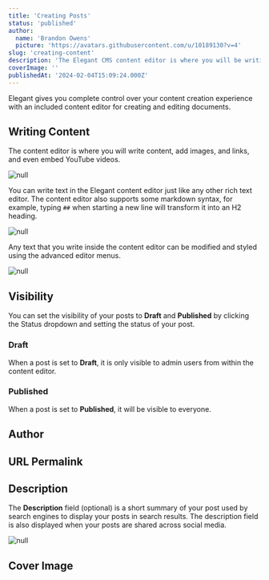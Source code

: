 ```yaml
---
title: 'Creating Posts'
status: 'published'
author:
  name: 'Brandon Owens'
  picture: 'https://avatars.githubusercontent.com/u/10189130?v=4'
slug: 'creating-content'
description: 'The Elegant CMS content editor is where you will be writing content, adding images, links, and even embedded YouTube videos. '
coverImage: ''
publishedAt: '2024-02-04T15:09:24.000Z'
---
```


Elegant gives you complete control over your content creation experience with an included content editor for creating and editing documents.

## Writing Content

The content editor is where you will write content, add images, and links, and even embed YouTube videos.

![null](/api/images/screenshot-2024-02-04-153841-cyMT.png)

You can write text in the Elegant content editor just like any other rich text editor. The content editor also supports some markdown syntax, for example, typing `##` when starting a new line will transform it into an H2 heading.

![null](/api/images/screenshot-2024-02-04-154025-cxND.png)

Any text that you write inside the content editor can be modified and styled using the advanced editor menus.

![null](/api/images/screenshot-2024-02-04-154233-I4ND.png)

## Visibility

You can set the visibility of your posts to **Draft** and **Published** by clicking the Status dropdown and setting the status of your post.

### Draft

When a post is set to **Draft**, it is only visible to admin users from within the content editor.

### Published

When a post is set to **Published**, it will be visible to everyone.

## Author

## URL Permalink

## Description

The **Description** field (optional) is a short summary of your post used by search engines to display your posts in search results. The description field is also displayed when your posts are shared across social media.



<div class="my-8 shadow-xl"><img class="rounded-xl" src="/api/images/screenshot-2024-02-04-145918-gyNz.png" alt="null"></div>



## Cover Image



